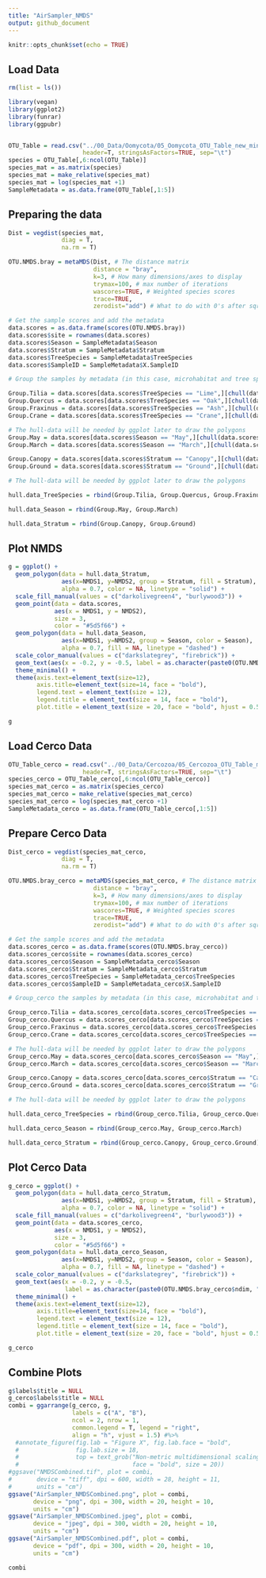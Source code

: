 ```yaml
---
title: "AirSampler_NMDS"
output: github_document
---
```


```r
knitr::opts_chunk$set(echo = TRUE)
```

## Load Data

```r
rm(list = ls())

library(vegan)
library(ggplot2)
library(funrar)
library(ggpubr)


OTU_Table = read.csv("../00_Data/Oomycota/05_Oomycota_OTU_Table_new_min-freq-20617_min-feat-5_transposed_withMetadata.tsv", 
                     header=T, stringsAsFactors=TRUE, sep="\t")
species = OTU_Table[,6:ncol(OTU_Table)]
species_mat = as.matrix(species)
species_mat = make_relative(species_mat)
species_mat = log(species_mat +1)
SampleMetadata = as.data.frame(OTU_Table[,1:5])

```

## Preparing the data

```r

Dist = vegdist(species_mat, 
               diag = T, 
               na.rm = T)

OTU.NMDS.bray = metaMDS(Dist, # The distance matrix
                        distance = "bray", 
                        k=3, # How many dimensions/axes to display 
                        trymax=100, # max number of iterations
                        wascores=TRUE, # Weighted species scores
                        trace=TRUE, 
                        zerodist="add") # What to do with 0's after sqrt transformation

# Get the sample scores and add the metadata
data.scores = as.data.frame(scores(OTU.NMDS.bray))
data.scores$site = rownames(data.scores)
data.scores$Season = SampleMetadata$Season
data.scores$Stratum = SampleMetadata$Stratum
data.scores$TreeSpecies = SampleMetadata$TreeSpecies
data.scores$SampleID = SampleMetadata$X.SampleID

# Group the samples by metadata (in this case, microhabitat and tree species)

Group.Tilia = data.scores[data.scores$TreeSpecies == "Lime",][chull(data.scores[data.scores$TreeSpecies == "Lime", c("NMDS1", "NMDS2")]), ]
Group.Quercus = data.scores[data.scores$TreeSpecies == "Oak",][chull(data.scores[data.scores$TreeSpecies == "Oak", c("NMDS1", "NMDS2")]), ]
Group.Fraxinus = data.scores[data.scores$TreeSpecies == "Ash",][chull(data.scores[data.scores$TreeSpecies == "Ash", c("NMDS1", "NMDS2")]), ]
Group.Crane = data.scores[data.scores$TreeSpecies == "Crane",][chull(data.scores[data.scores$TreeSpecies == "Crane", c("NMDS1", "NMDS2")]), ]

# The hull-data will be needed by ggplot later to draw the polygons
Group.May = data.scores[data.scores$Season == "May",][chull(data.scores[data.scores$Season == "May", c("NMDS1", "NMDS2")]), ]
Group.March = data.scores[data.scores$Season == "March",][chull(data.scores[data.scores$Season == "March", c("NMDS1", "NMDS2")]), ]

Group.Canopy = data.scores[data.scores$Stratum == "Canopy",][chull(data.scores[data.scores$Stratum == "Canopy", c("NMDS1", "NMDS2")]), ]
Group.Ground = data.scores[data.scores$Stratum == "Ground",][chull(data.scores[data.scores$Stratum == "Ground", c("NMDS1", "NMDS2")]), ]

# The hull-data will be needed by ggplot later to draw the polygons

hull.data_TreeSpecies = rbind(Group.Tilia, Group.Quercus, Group.Fraxinus, Group.Crane)

hull.data_Season = rbind(Group.May, Group.March)

hull.data_Stratum = rbind(Group.Canopy, Group.Ground)

```

## Plot NMDS

```r
g = ggplot() + 
  geom_polygon(data = hull.data_Stratum, 
               aes(x=NMDS1, y=NMDS2, group = Stratum, fill = Stratum), 
               alpha = 0.7, color = NA, linetype = "solid") +
  scale_fill_manual(values = c("darkolivegreen4", "burlywood3")) +
  geom_point(data = data.scores, 
             aes(x = NMDS1, y = NMDS2), 
             size = 3,
             color = "#5d5f66") + 
  geom_polygon(data = hull.data_Season, 
               aes(x=NMDS1, y=NMDS2, group = Season, color = Season), 
               alpha = 0.7, fill = NA, linetype = "dashed") +
  scale_color_manual(values = c("darkslategrey", "firebrick")) +
  geom_text(aes(x = -0.2, y = -0.5, label = as.character(paste0(OTU.NMDS.bray$ndim, "D Stress: ", round(as.numeric(OTU.NMDS.bray$stress), digits = 3)))), parse = F, color = "#5d5f66", size = 4) +
  theme_minimal() +
  theme(axis.text=element_text(size=12), 
        axis.title=element_text(size=14, face = "bold"), 
        legend.text = element_text(size = 12), 
        legend.title = element_text(size = 14, face = "bold"), 
        plot.title = element_text(size = 20, face = "bold", hjust = 0.5))

g
```

## Load Cerco Data

```r
OTU_Table_cerco = read.csv("../00_Data/Cercozoa/05_Cercozoa_OTU_Table_min-freq-16922_min-feat-5_transposed_withMetadata.tsv", 
                     header=T, stringsAsFactors=TRUE, sep="\t")
species_cerco = OTU_Table_cerco[,6:ncol(OTU_Table_cerco)]
species_mat_cerco = as.matrix(species_cerco)
species_mat_cerco = make_relative(species_mat_cerco)
species_mat_cerco = log(species_mat_cerco +1)
SampleMetadata_cerco = as.data.frame(OTU_Table_cerco[,1:5])

```

## Prepare Cerco Data

```r
Dist_cerco = vegdist(species_mat_cerco, 
               diag = T, 
               na.rm = T)

OTU.NMDS.bray_cerco = metaMDS(species_mat_cerco, # The distance matrix
                        distance = "bray", 
                        k=3, # How many dimensions/axes to display 
                        trymax=100, # max number of iterations
                        wascores=TRUE, # Weighted species scores
                        trace=TRUE, 
                        zerodist="add") # What to do with 0's after sqrt transformation

# Get the sample scores and add the metadata
data.scores_cerco = as.data.frame(scores(OTU.NMDS.bray_cerco))
data.scores_cerco$site = rownames(data.scores_cerco)
data.scores_cerco$Season = SampleMetadata_cerco$Season
data.scores_cerco$Stratum = SampleMetadata_cerco$Stratum
data.scores_cerco$TreeSpecies = SampleMetadata_cerco$TreeSpecies
data.scores_cerco$SampleID = SampleMetadata_cerco$X.SampleID

# Group_cerco the samples by metadata (in this case, microhabitat and tree species)

Group_cerco.Tilia = data.scores_cerco[data.scores_cerco$TreeSpecies == "Lime",][chull(data.scores_cerco[data.scores_cerco$TreeSpecies == "Lime", c("NMDS1", "NMDS2")]), ]
Group_cerco.Quercus = data.scores_cerco[data.scores_cerco$TreeSpecies == "Oak",][chull(data.scores_cerco[data.scores_cerco$TreeSpecies == "Oak", c("NMDS1", "NMDS2")]), ]
Group_cerco.Fraxinus = data.scores_cerco[data.scores_cerco$TreeSpecies == "Ash",][chull(data.scores_cerco[data.scores_cerco$TreeSpecies == "Ash", c("NMDS1", "NMDS2")]), ]
Group_cerco.Crane = data.scores_cerco[data.scores_cerco$TreeSpecies == "Crane",][chull(data.scores_cerco[data.scores_cerco$TreeSpecies == "Crane", c("NMDS1", "NMDS2")]), ]

# The hull-data will be needed by ggplot later to draw the polygons
Group_cerco.May = data.scores_cerco[data.scores_cerco$Season == "May",][chull(data.scores_cerco[data.scores_cerco$Season == "May", c("NMDS1", "NMDS2")]), ]
Group_cerco.March = data.scores_cerco[data.scores_cerco$Season == "March",][chull(data.scores_cerco[data.scores_cerco$Season == "March", c("NMDS1", "NMDS2")]), ]

Group_cerco.Canopy = data.scores_cerco[data.scores_cerco$Stratum == "Canopy",][chull(data.scores_cerco[data.scores_cerco$Stratum == "Canopy", c("NMDS1", "NMDS2")]), ]
Group_cerco.Ground = data.scores_cerco[data.scores_cerco$Stratum == "Ground",][chull(data.scores_cerco[data.scores_cerco$Stratum == "Ground", c("NMDS1", "NMDS2")]), ]

# The hull-data will be needed by ggplot later to draw the polygons

hull.data_cerco_TreeSpecies = rbind(Group_cerco.Tilia, Group_cerco.Quercus, Group_cerco.Fraxinus, Group_cerco.Crane)

hull.data_cerco_Season = rbind(Group_cerco.May, Group_cerco.March)

hull.data_cerco_Stratum = rbind(Group_cerco.Canopy, Group_cerco.Ground)
```

## Plot Cerco Data

```r
g_cerco = ggplot() + 
  geom_polygon(data = hull.data_cerco_Stratum, 
               aes(x=NMDS1, y=NMDS2, group = Stratum, fill = Stratum), 
               alpha = 0.7, color = NA, linetype = "solid") +
  scale_fill_manual(values = c("darkolivegreen4", "burlywood3")) +
  geom_point(data = data.scores_cerco, 
             aes(x = NMDS1, y = NMDS2), 
             size = 3,
             color = "#5d5f66") + 
  geom_polygon(data = hull.data_cerco_Season, 
               aes(x=NMDS1, y=NMDS2, group = Season, color = Season), 
               alpha = 0.7, fill = NA, linetype = "dashed") +
  scale_color_manual(values = c("darkslategrey", "firebrick")) +
  geom_text(aes(x = -0.2, y = -0.5, 
                label = as.character(paste0(OTU.NMDS.bray_cerco$ndim, "D Stress: ", round(as.numeric(OTU.NMDS.bray_cerco$stress), digits = 3)))), parse = F, color = "#5d5f66", size = 4) +
  theme_minimal() + 
  theme(axis.text=element_text(size=12), 
        axis.title=element_text(size=14, face = "bold"), 
        legend.text = element_text(size = 12), 
        legend.title = element_text(size = 14, face = "bold"), 
        plot.title = element_text(size = 20, face = "bold", hjust = 0.5))

g_cerco
```

## Combine Plots

```r
g$labels$title = NULL
g_cerco$labels$title = NULL
combi = ggarrange(g_cerco, g, 
                  labels = c("A", "B"), 
                  ncol = 2, nrow = 1, 
                  common.legend = T, legend = "right", 
                  align = "h", vjust = 1.5) #%>%
  #annotate_figure(fig.lab = "Figure X", fig.lab.face = "bold", 
  #                fig.lab.size = 18, 
  #                top = text_grob("Non-metric multidimensional scaling", 
  #                                face = "bold", size = 20))
#ggsave("NMDSCombined.tif", plot = combi, 
#       device = "tiff", dpi = 600, width = 28, height = 11, 
#       units = "cm")
ggsave("AirSampler_NMDSCombined.png", plot = combi, 
       device = "png", dpi = 300, width = 20, height = 10, 
       units = "cm")
ggsave("AirSampler_NMDSCombined.jpeg", plot = combi, 
       device = "jpeg", dpi = 300, width = 20, height = 10, 
       units = "cm")
ggsave("AirSampler_NMDSCombined.pdf", plot = combi, 
       device = "pdf", dpi = 300, width = 20, height = 10, 
       units = "cm")

combi
```

